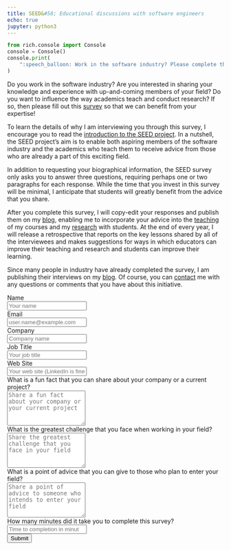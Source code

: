 ```yaml
---
title: SEED&#58; Educational discussions with software engineers
echo: true
jupyter: python3
---
```


```python
from rich.console import Console
console = Console()
console.print(
    ":speech_balloon: Work in the software industry? Please complete this survey!"
)
```

Do you work in the software industry? Are you interested in sharing your
knowledge and experience with up-and-coming members of your field? Do you want
to influence the way academics teach and conduct research? If so, then please
fill out this <a href="#seedsurvey">survey</a> so that we can benefit from your
expertise!

To learn the details of why I am interviewing you through this survey, I
encourage you to read the [introduction to the SEED
project](/blog/introducing-seed-survey/index.qmd). In a nutshell, the SEED
project's aim is to enable both aspiring members of the software industry and
the academics who teach them to receive advice from those who are already a
part of this exciting field.

In addition to requesting your biographical information, the SEED survey only
asks you to answer three questions, requiring perhaps one or two paragraphs for
each response. While the time that you invest in this survey will be minimal, I
anticipate that students will greatly benefit from the advice that you share.

After you complete this survey, I will copy-edit your responses and publish them
on my [blog]({{site.baseurl}}blog/), enabling me to incorporate your advice into
the [teaching]({{site.baseurl}}teaching/) of my courses and my
[research]({{site.baseurl}}research/) with students. At the end of every year,
I will release a retrospective that reports on the key lessons shared by
all of the interviewees and makes suggestions for ways in which educators can
improve their teaching and research and students can improve their learning.

Since many people in industry have already completed the survey, I am publishing
their interviews on my [blog]({{site.baseurl}}blog/). Of course, you can
[contact]({{site.baseurl}}contact/) me with any questions or comments that you
have about this initiative.

```{=html}
<a name="seedsurvey"></a>
<form name="seedsurvey" method="POST" action="/seedthanks/" netlify-honeypot="bot-field" netlify>

  <!-- Request the name -->
  <div class="form-group">
    <label for="name">Name</label>
    <div class="row">
      <div class="col">
        <input type="text" class="form-control" name="name" id="name" placeholder="Your name" required>
      </div>
    </div>
  </div>

  <!-- Request the email -->
  <div class="form-group">
    <label for="reply_to">Email</label>
    <div class="row">
      <div class="col">
        <input type="email" class="form-control" name="reply_to" id="reply_to" placeholder="user.name@example.com" required>
      </div>
    </div>
  </div>

  <!-- Request the company -->
  <div class="form-group">
    <label for="company_name">Company</label>
    <div class="row">
      <div class="col">
        <input type="text" class="form-control" name="company_name" id="company_name" placeholder="Company name" required>
      </div>
    </div>
  </div>

  <!-- Request the job title -->
  <div class="form-group">
    <label for="title_name">Job Title</label>
    <div class="row">
      <div class="col">
        <input type="text" class="form-control" name="title_name" id="title_name" placeholder="Your job title" required>
      </div>
    </div>
  </div>

  <!-- Request the web site -->
  <div class="form-group">
    <label for="web_site">Web Site</label>
    <div class="row">
      <div class="col">
        <input type="url" class="form-control" name="web_site" id="web_site" placeholder="Your web site (LinkedIn is fine)" required>
      </div>
    </div>
  </div>

  <!-- Request the fun fact about the company -->
  <div class="form-group">
    <label for="question_fact">What is a fun fact that you can share about your company or a current project?</label>
    <div class="row">
      <div class="col">
        <textarea type="text" class="form-control" name="question_fact" id="question_fact" rows="5" placeholder="Share a fun fact about your company or your current project" required></textarea>
      </div>
    </div>
  </div>

  <!-- Request the greatest challenge that is faced -->
  <div class="form-group">
    <label for="question_challenge">What is the greatest challenge that you face when working in your field?</label>
    <div class="row">
      <div class="col">
        <textarea type="text" class="form-control" name="question_challenge" id="question_challenge" rows="5" placeholder="Share the greatest challenge that you face in your field" required></textarea>
      </div>
    </div>
  </div>

  <!-- Request the point of advice -->
  <div class="form-group">
    <label for="question_advice">What is a point of advice that you can give to those who plan to enter your field?</label>
    <div class="row">
      <div class="col">
        <textarea type="text" class="form-control" name="question_advice" id="question_advice" rows="5" placeholder="Share a point of advice to someone who intends to enter your field" required></textarea>
      </div>
    </div>
  </div>

  <!-- Ask how long it took to complete this survey -->
  <div class="form-group">
    <label for="time">How many minutes did it take you to complete this survey?</label>
    <div class="row">
      <div class="col">
        <input type="number" class="form-control" name="time" id="time" min=1 step=1 placeholder="Time to completion in minutes" required>
      </div>
    </div>
  </div>

  <!-- Display the button -->
  <!-- Transmit a hidden field for spam detection -->
  <div class="form-group">
  <button type="submit" class="btn btn-info">Submit</button>
  <input type="hidden" name="bot-field"/>
  </div>

</form>
```
